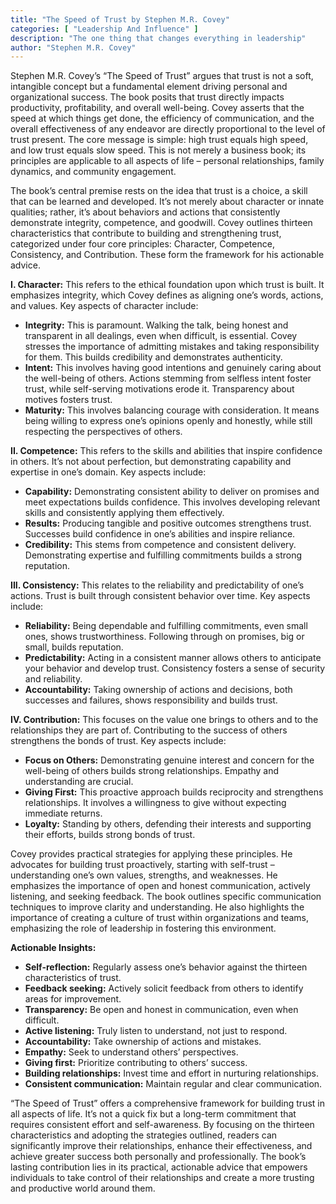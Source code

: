 ```yaml
---
title: "The Speed of Trust by Stephen M.R. Covey"
categories: [ "Leadership And Influence" ]
description: "The one thing that changes everything in leadership"
author: "Stephen M.R. Covey"
---
```

Stephen M.R. Covey's "The Speed of Trust" argues that trust is not a soft, intangible concept but a fundamental element driving personal and organizational success.  The book posits that trust directly impacts productivity, profitability, and overall well-being.  Covey asserts that the speed at which things get done, the efficiency of communication, and the overall effectiveness of any endeavor are directly proportional to the level of trust present.  The core message is simple:  high trust equals high speed, and low trust equals slow speed. This is not merely a business book; its principles are applicable to all aspects of life – personal relationships, family dynamics, and community engagement.

The book's central premise rests on the idea that trust is a choice, a skill that can be learned and developed. It's not merely about character or innate qualities; rather, it's about behaviors and actions that consistently demonstrate integrity, competence, and goodwill.  Covey outlines thirteen characteristics that contribute to building and strengthening trust, categorized under four core principles: Character, Competence, Consistency, and Contribution.  These form the framework for his actionable advice.

**I. Character:** This refers to the ethical foundation upon which trust is built.  It emphasizes integrity, which Covey defines as aligning one's words, actions, and values.  Key aspects of character include:

* **Integrity:**  This is paramount.  Walking the talk, being honest and transparent in all dealings, even when difficult, is essential.  Covey stresses the importance of admitting mistakes and taking responsibility for them.  This builds credibility and demonstrates authenticity.
* **Intent:**  This involves having good intentions and genuinely caring about the well-being of others.  Actions stemming from selfless intent foster trust, while self-serving motivations erode it.  Transparency about motives fosters trust.
* **Maturity:** This involves balancing courage with consideration.  It means being willing to express one's opinions openly and honestly, while still respecting the perspectives of others.

**II. Competence:** This refers to the skills and abilities that inspire confidence in others.  It’s not about perfection, but demonstrating capability and expertise in one’s domain.  Key aspects include:

* **Capability:**  Demonstrating consistent ability to deliver on promises and meet expectations builds confidence.  This involves developing relevant skills and consistently applying them effectively.
* **Results:**  Producing tangible and positive outcomes strengthens trust.  Successes build confidence in one’s abilities and inspire reliance.
* **Credibility:**  This stems from competence and consistent delivery.  Demonstrating expertise and fulfilling commitments builds a strong reputation.

**III. Consistency:**  This relates to the reliability and predictability of one’s actions.  Trust is built through consistent behavior over time.  Key aspects include:

* **Reliability:**  Being dependable and fulfilling commitments, even small ones, shows trustworthiness.  Following through on promises, big or small, builds reputation.
* **Predictability:**  Acting in a consistent manner allows others to anticipate your behavior and develop trust.  Consistency fosters a sense of security and reliability.
* **Accountability:**  Taking ownership of actions and decisions, both successes and failures, shows responsibility and builds trust.

**IV. Contribution:**  This focuses on the value one brings to others and to the relationships they are part of.  Contributing to the success of others strengthens the bonds of trust.  Key aspects include:

* **Focus on Others:**  Demonstrating genuine interest and concern for the well-being of others builds strong relationships.  Empathy and understanding are crucial.
* **Giving First:**  This proactive approach builds reciprocity and strengthens relationships.  It involves a willingness to give without expecting immediate returns.
* **Loyalty:**  Standing by others, defending their interests and supporting their efforts, builds strong bonds of trust.

Covey provides practical strategies for applying these principles. He advocates for building trust proactively, starting with self-trust – understanding one's own values, strengths, and weaknesses.  He emphasizes the importance of open and honest communication, actively listening, and seeking feedback.  The book outlines specific communication techniques to improve clarity and understanding.  He also highlights the importance of creating a culture of trust within organizations and teams, emphasizing the role of leadership in fostering this environment.

**Actionable Insights:**

* **Self-reflection:** Regularly assess one's behavior against the thirteen characteristics of trust.
* **Feedback seeking:** Actively solicit feedback from others to identify areas for improvement.
* **Transparency:** Be open and honest in communication, even when difficult.
* **Active listening:**  Truly listen to understand, not just to respond.
* **Accountability:** Take ownership of actions and mistakes.
* **Empathy:**  Seek to understand others’ perspectives.
* **Giving first:**  Prioritize contributing to others’ success.
* **Building relationships:** Invest time and effort in nurturing relationships.
* **Consistent communication:**  Maintain regular and clear communication.

"The Speed of Trust" offers a comprehensive framework for building trust in all aspects of life.  It's not a quick fix but a long-term commitment that requires consistent effort and self-awareness. By focusing on the thirteen characteristics and adopting the strategies outlined, readers can significantly improve their relationships, enhance their effectiveness, and achieve greater success both personally and professionally.  The book's lasting contribution lies in its practical, actionable advice that empowers individuals to take control of their relationships and create a more trusting and productive world around them.

